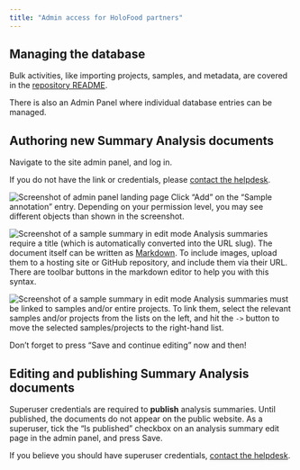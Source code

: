 ```yaml
---
title: "Admin access for HoloFood partners"
---
```


## Managing the database
Bulk activities, like importing projects, samples, and metadata, are covered in the
[repository README](https://github.com/EBI-Metagenomics/holofood-database#use).

There is also an Admin Panel where individual database entries can be managed.

## Authoring new Summary Analysis documents
Navigate to the site admin panel, and log in.

:::{.callout-tip}
If you do not have the link or credentials, please [contact the helpdesk](mailto:{{< var helpdesk.email >}}).
:::

![Screenshot of admin panel landing page](/img/partners/add-sample-annotation.png)
Click "Add" on the "Sample annotation" entry.
Depending on your permission level, you may see different objects than shown in the screenshot.

![Screenshot of a sample summary in edit mode](/img/partners/author-analysis-summary.png)
Analysis summaries require a title (which is automatically converted into the URL slug).
The document itself can be written as
[Markdown](https://docs.github.com/en/get-started/writing-on-github/getting-started-with-writing-and-formatting-on-github/basic-writing-and-formatting-syntax).
To include images, upload them to a hosting site or GitHub repository, and include them via their URL.
There are toolbar buttons in the markdown editor to help you with this syntax.

![Screenshot of a sample summary in edit mode](/img/partners/link-analysis-summary.png)
Analysis summaries must be linked to samples and/or entire projects.
To link them, select the relevant samples and/or projects from the lists on the left,
and hit the `->` button to move the selected samples/projects to the right-hand list.

:::{.callout-warning}
Don’t forget to press "Save and continue editing" now and then!
:::

## Editing and publishing Summary Analysis documents
Superuser credentials are required to **publish** analysis summaries.
Until published, the documents do not appear on the public website.
As a superuser, tick the "Is published" checkbox on an analysis summary edit page in the admin panel, and press Save.

If you believe you should have superuser credentials, [contact the helpdesk](mailto:{{< var helpdesk.email >}}).